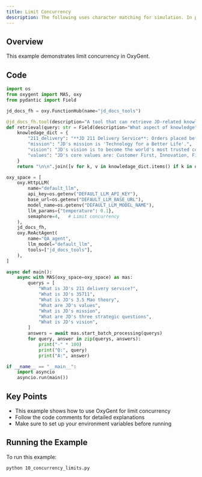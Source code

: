 ```yaml
---
title: Limit Concurrency
description: The following uses character matching for simulation. In production environments, typically retrieve top-K relevant content from knowledge base based on query, and can add multi-path retrieval logic
---
```


## Overview

This example demonstrates limit concurrency in OxyGent.

## Code

```python
import os
from oxygent import MAS, oxy
from pydantic import Field

jd_docs_fh = oxy.FunctionHub(name="jd_docs_tools")

@jd_docs_fh.tool(description="A tool that can retrieve JD-related knowledge")
def retrieval(query: str = Field(description="What aspect of knowledge")) -> str:
    knowledage_dict = {
        "211_delivery": "**JD 211 Delivery Service**: Orders placed before 11:00 AM (or 10:00 AM in some cities) are delivered the same day; orders placed before 11:00 PM are delivered by 3:00 PM the next day. (Note: Timing starts from order submission for in-stock orders, and from payment completion for prepaid orders)",
        "mission": "JD's mission is 'Technology for a Better Life'.",
        "vision": "JD's vision is to become the world's most trusted company.",
        "values": "JD's core values are: Customer First, Innovation, Fighting Spirit, Responsibility, Gratitude, and Integrity.",
    }
    return "\n\n".join([v for k, v in knowledage_dict.items() if k in query])

oxy_space = [
    oxy.HttpLLM(
        name="default_llm",
        api_key=os.getenv("DEFAULT_LLM_API_KEY"),
        base_url=os.getenv("DEFAULT_LLM_BASE_URL"),
        model_name=os.getenv("DEFAULT_LLM_MODEL_NAME"),
        llm_params={"temperature": 0.1},
        semaphore=4,   # Limit concurrency
    ),
    jd_docs_fh,
    oxy.ReActAgent(
        name="QA_agent",
        llm_model="default_llm",
        tools=["jd_docs_tools"],
    ),
]

async def main():
    async with MAS(oxy_space=oxy_space) as mas:
        querys = [
            "What is JD's 211 delivery service?",
            "What is JD's 35711",
            "What is JD's 3.5 Mao theory",
            "What are JD's values",
            "What is JD's mission",
            "What are JD's three strategic questions",
            "What is JD's vision",
        ]
        answers = await mas.start_batch_processing(querys)
        for query, answer in zip(querys, answers):
            print("-" * 100)
            print("Q:", query)
            print("A:", answer)

if __name__ == "__main__":
    import asyncio
    asyncio.run(main())
```

## Key Points

- This example shows how to use OxyGent for limit concurrency
- Follow the code comments for detailed explanations
- Make sure to set up your environment variables before running

## Running the Example

To run this example:

```bash
python 10_concurrency_limits.py
```
